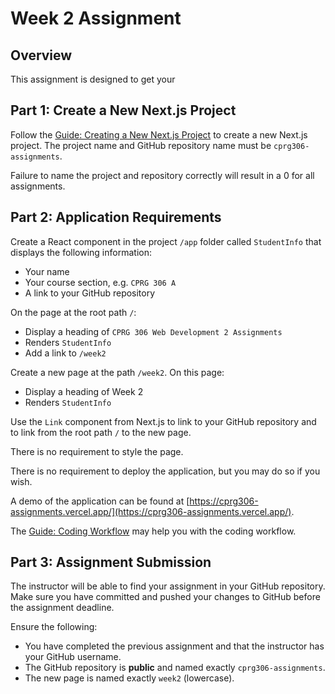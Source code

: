 # Week 2 Assignment

## Overview

This assignment is designed to get your

## Part 1: Create a New Next.js Project

Follow the [Guide: Creating a New Next.js Project](/guides-and-references/creating-new-nextjs-project) to create a new Next.js project. The project name and GitHub repository name must be `cprg306-assignments`.


<Callout type="error" emoji="️🚫">
  Failure to name the project and repository correctly will result in a 0 for
  all assignments.
</Callout>

## Part 2: Application Requirements

Create a React component in the project `/app` folder called `StudentInfo` that displays the following information:

- Your name
- Your course section, e.g. `CPRG 306 A`
- A link to your GitHub repository

On the page at the root path `/`:

- Display a heading of `CPRG 306 Web Development 2 Assignments`
- Renders `StudentInfo`
- Add a link to `/week2`

Create a new page at the path `/week2`. On this page:

- Display a heading of Week 2
- Renders `StudentInfo`

Use the `Link` component from Next.js to link to your GitHub repository and to link from the root path `/` to the new page.

There is no requirement to style the page.

There is no requirement to deploy the application, but you may do so if you wish.

A demo of the application can be found at [https://cprg306-assignments.vercel.app/](https://cprg306-assignments.vercel.app/).

The [Guide: Coding Workflow](/guides-and-references/coding-workflow) may help you with the coding workflow.

## Part 3: Assignment Submission

The instructor will be able to find your assignment in your GitHub repository. Make sure you have committed and pushed your changes to GitHub before the assignment deadline.

Ensure the following:

- You have completed the previous assignment and that the instructor has your GitHub username.
- The GitHub repository is **public** and named exactly `cprg306-assignments`.
- The new page is named exactly `week2` (lowercase).
